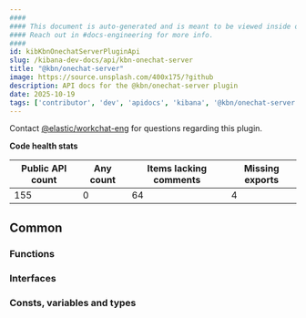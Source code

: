 ```yaml
---
####
#### This document is auto-generated and is meant to be viewed inside our experimental, new docs system.
#### Reach out in #docs-engineering for more info.
####
id: kibKbnOnechatServerPluginApi
slug: /kibana-dev-docs/api/kbn-onechat-server
title: "@kbn/onechat-server"
image: https://source.unsplash.com/400x175/?github
description: API docs for the @kbn/onechat-server plugin
date: 2025-10-19
tags: ['contributor', 'dev', 'apidocs', 'kibana', '@kbn/onechat-server']
---
```




Contact [@elastic/workchat-eng](https://github.com/orgs/elastic/teams/workchat-eng) for questions regarding this plugin.

**Code health stats**

| Public API count  | Any count | Items lacking comments | Missing exports |
|-------------------|-----------|------------------------|-----------------|
| 155 | 0 | 64 | 4 |

## Common

### Functions
<DocDefinitionList data={kbnOnechatServerObj.common.functions}/>

### Interfaces
<DocDefinitionList data={kbnOnechatServerObj.common.interfaces}/>

### Consts, variables and types
<DocDefinitionList data={kbnOnechatServerObj.common.misc}/>

